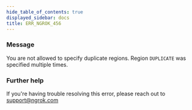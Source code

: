```yaml
---
hide_table_of_contents: true
displayed_sidebar: docs
title: ERR_NGROK_456
---
```


### Message

You are not allowed to specify duplicate regions. Region `DUPLICATE` was specified multiple times.

<ErrorDetails />

### Further help

If you're having trouble resolving this error, please reach out to [support@ngrok.com](mailto:support@ngrok.com?subject=Help%20with%20ERR_NGROK_456)
